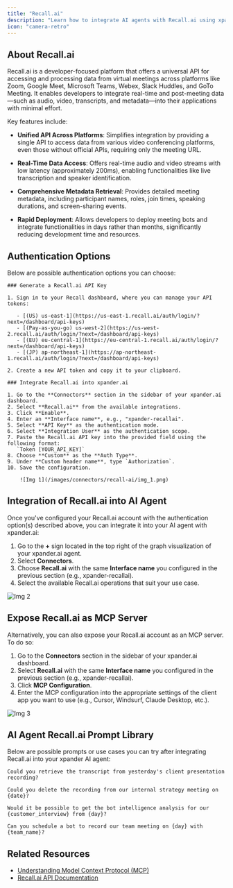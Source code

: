 ```yaml
---
title: "Recall.ai"
description: "Learn how to integrate AI agents with Recall.ai using xpander.ai. Create intelligent, real-time meeting assistants that can join calls across Zoom, Google Meet, and Microsoft Teams, transcribe conversations live."
icon: "camera-retro"
---
```


## About Recall.ai

Recall.ai is a developer-focused platform that offers a universal API for accessing and processing data from virtual meetings across platforms like Zoom, Google Meet, Microsoft Teams, Webex, Slack Huddles, and GoTo Meeting. It enables developers to integrate real-time and post-meeting data—such as audio, video, transcripts, and metadata—into their applications with minimal effort.

Key features include:

- **Unified API Across Platforms**: Simplifies integration by providing a single API to access data from various video conferencing platforms, even those without official APIs, requiring only the meeting URL. 

- **Real-Time Data Access**: Offers real-time audio and video streams with low latency (approximately 200ms), enabling functionalities like live transcription and speaker identification. 

- **Comprehensive Metadata Retrieval**: Provides detailed meeting metadata, including participant names, roles, join times, speaking durations, and screen-sharing events. 

- **Rapid Deployment**: Allows developers to deploy meeting bots and integrate functionalities in days rather than months, significantly reducing development time and resources.


## Authentication Options

Below are possible authentication options you can choose:

<Tabs>

  <Tab title="API Access">

    ### Generate a Recall.ai API Key

    1. Sign in to your Recall dashboard, where you can manage your API tokens:

       - [(US) us-east-1](https://us-east-1.recall.ai/auth/login/?next=/dashboard/api-keys)  
       - [(Pay-as-you-go) us-west-2](https://us-west-2.recall.ai/auth/login/?next=/dashboard/api-keys)  
       - [(EU) eu-central-1](https://eu-central-1.recall.ai/auth/login/?next=/dashboard/api-keys)  
       - [(JP) ap-northeast-1](https://ap-northeast-1.recall.ai/auth/login/?next=/dashboard/api-keys)

    2. Create a new API token and copy it to your clipboard.

    ### Integrate Recall.ai into xpander.ai

    1. Go to the **Connectors** section in the sidebar of your xpander.ai dashboard.  
    2. Select **Recall.ai** from the available integrations.  
    3. Click **Enable**.  
    4. Enter an **Interface name**, e.g., "xpander-recallai".  
    5. Select **API Key** as the authentication mode.  
    6. Select **Integration User** as the authentication scope.  
    7. Paste the Recall.ai API key into the provided field using the following format:  
       `Token [YOUR_API_KEY]`  
    8. Choose **Custom** as the **Auth Type**.  
    9. Under **Custom header name**, type `Authorization`.  
    10. Save the configuration.  

        ![Img 1](/images/connectors/recall-ai/img_1.png)

  </Tab>

</Tabs>

## Integration of Recall.ai into AI Agent

Once you've configured your Recall.ai account with the authentication option(s) described above, you can integrate it into your AI agent with xpander.ai:

1. Go to the **+** sign located in the top right of the graph visualization of your xpander.ai agent.  
2. Select **Connectors**.  
3. Choose **Recall.ai** with the same **Interface name** you configured in the previous section (e.g., xpander-recallai).  
4. Select the available Recall.ai operations that suit your use case.  

![Img 2](/images/connectors/recall-ai/img_2.png)

## Expose Recall.ai as MCP Server

Alternatively, you can also expose your Recall.ai account as an MCP server. To do so:

1. Go to the **Connectors** section in the sidebar of your xpander.ai dashboard.  
2. Select **Recall.ai** with the same **Interface name** you configured in the previous section (e.g., xpander-recallai).  
3. Click **MCP Configuration**.  
4. Enter the MCP configuration into the appropriate settings of the client app you want to use (e.g., Cursor, Windsurf, Claude Desktop, etc.).

![Img 3](/images/connectors/recall-ai/img_3.png)

## AI Agent Recall.ai Prompt Library

Below are possible prompts or use cases you can try after integrating Recall.ai into your xpander AI agent:

```
Could you retrieve the transcript from yesterday's client presentation recording?
```

````
Could you delete the recording from our internal strategy meeting on {date}?
````

```
Would it be possible to get the bot intelligence analysis for our {customer_interview} from {day}?
```

```
Can you schedule a bot to record our team meeting on {day} with {team_name}?
```

## Related Resources

- [Understanding Model Context Protocol (MCP)](/docs/05-human-interfaces/04-mcp)
- [Recall.ai API Documentation](https://docs.recall.ai/reference/authentication)